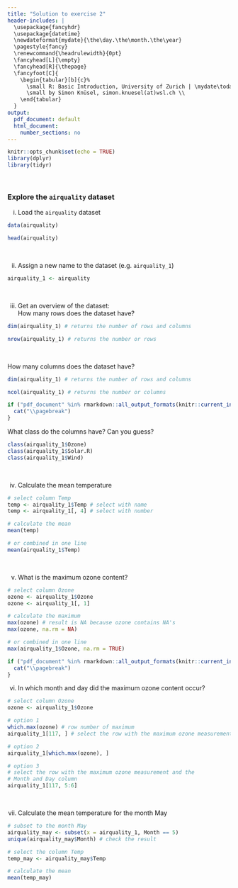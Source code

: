 ```yaml
---
title: "Solution to exercise 2"
header-includes: |
  \usepackage{fancyhdr}
  \usepackage{datetime}
  \newdateformat{mydate}{\the\day.\the\month.\the\year}
  \pagestyle{fancy}
  \renewcommand{\headrulewidth}{0pt}
  \fancyhead[L]{\empty}
  \fancyhead[R]{\thepage}
  \fancyfoot[C]{
    \begin{tabular}[b]{c}%
      \small R: Basic Introduction, University of Zurich | \mydate\today\ \\
      \small by Simon Knüsel, simon.knuesel(at)wsl.ch \\
    \end{tabular}
  }
output:
  pdf_document: default
  html_document:
    number_sections: no
---
```


```r
knitr::opts_chunk$set(echo = TRUE)
library(dplyr)
library(tidyr)
```
<br>

### Explore the `airquality` dataset

i) Load the `airquality` dataset
```r
data(airquality)
```
```r
head(airquality)
```
<br>

ii) Assign a new name to the dataset (e.g. `airquality_1`)
```r
airquality_1 <- airquality
```
<br>

iii) Get an overview of the dataset:  
How many rows does the dataset have?
```r
dim(airquality_1) # returns the number of rows and columns

nrow(airquality_1) # returns the number or rows
```
<br>

How many columns does the dataset have?
```r
dim(airquality_1) # returns the number of rows and columns

ncol(airquality_1) # returns the number or columns
```


```r
if ("pdf_document" %in% rmarkdown::all_output_formats(knitr::current_input())) {
  cat("\\pagebreak")
}
```


What class do the columns have? Can you guess?
```r
class(airquality_1$Ozone)
class(airquality_1$Solar.R)
class(airquality_1$Wind)
```
<br>

iv) Calculate the mean temperature
```r
# select column Temp
temp <- airquality_1$Temp # select with name
temp <- airquality_1[, 4] # select with number

# calculate the mean
mean(temp)

# or combined in one line
mean(airquality_1$Temp)
```
<br>

v) What is the maximum ozone content?
```r
# select column Ozone
ozone <- airquality_1$Ozone
ozone <- airquality_1[, 1]

# calculate the maximum
max(ozone) # result is NA because ozone contains NA's
max(ozone, na.rm = NA)

# or combined in one line
max(airquality_1$Ozone, na.rm = TRUE)
```


```r
if ("pdf_document" %in% rmarkdown::all_output_formats(knitr::current_input())) {
  cat("\\pagebreak")
}
```


vi) In which month and day did the maximum ozone content occur?
```r
# select column Ozone
ozone <- airquality_1$Ozone

# option 1
which.max(ozone) # row number of maximum
airquality_1[117, ] # select the row with the maximum ozone measurement

# option 2
airquality_1[which.max(ozone), ]

# option 3
# select the row with the maximum ozone measurement and the
# Month and Day column
airquality_1[117, 5:6]
```
<br>

vii) Calculate the mean temperature for the month May
```r
# subset to the month May
airquality_may <- subset(x = airquality_1, Month == 5)
unique(airquality_may$Month) # check the result

# select the column Temp
temp_may <- airquality_may$Temp

# calculate the mean
mean(temp_may)
```
